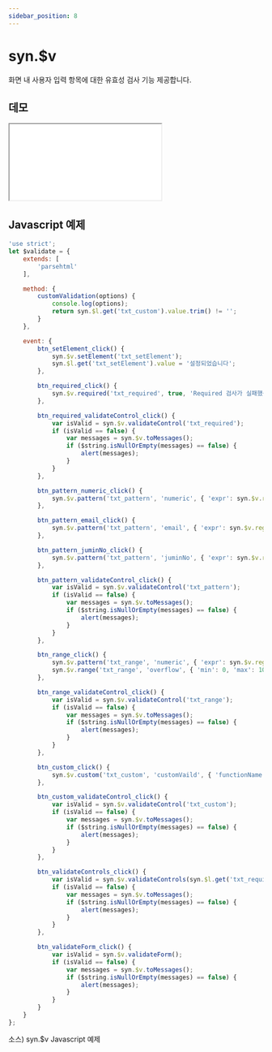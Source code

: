 ```yaml
---
sidebar_position: 8
---
```


# syn.$v

화면 내 사용자 입력 항목에 대한 유효성 검사 기능 제공합니다.

## 데모

<iframe src="/sample/syn/validate.html" className="w:100% h:1400px"></iframe>

## Javascript 예제

```javascript
'use strict';
let $validate = {
    extends: [
        'parsehtml'
    ],

    method: {
        customValidation(options) {
            console.log(options);
            return syn.$l.get('txt_custom').value.trim() != '';
        }
    },

    event: {
        btn_setElement_click() {
            syn.$v.setElement('txt_setElement');
            syn.$l.get('txt_setElement').value = '설정되었습니다';
        },

        btn_required_click() {
            syn.$v.required('txt_required', true, 'Required 검사가 실패했습니다.');
        },

        btn_required_validateControl_click() {
            var isValid = syn.$v.validateControl('txt_required');
            if (isValid == false) {
                var messages = syn.$v.toMessages();
                if ($string.isNullOrEmpty(messages) == false) {
                    alert(messages);
                }
            }
        },

        btn_pattern_numeric_click() {
            syn.$v.pattern('txt_pattern', 'numeric', { 'expr': syn.$v.regexs.numeric, 'message': '숫자를 입력 해야합니다.' });
        },

        btn_pattern_email_click() {
            syn.$v.pattern('txt_pattern', 'email', { 'expr': syn.$v.regexs.email, 'message': '이메일을 입력 해야합니다.' });
        },

        btn_pattern_juminNo_click() {
            syn.$v.pattern('txt_pattern', 'juminNo', { 'expr': syn.$v.regexs.juminNo, 'message': '주민등록번호를 입력 해야합니다.' });
        },

        btn_pattern_validateControl_click() {
            var isValid = syn.$v.validateControl('txt_pattern');
            if (isValid == false) {
                var messages = syn.$v.toMessages();
                if ($string.isNullOrEmpty(messages) == false) {
                    alert(messages);
                }
            }
        },

        btn_range_click() {
            syn.$v.pattern('txt_range', 'numeric', { 'expr': syn.$v.regexs.numeric, 'message': '숫자를 입력 해야합니다.' });
            syn.$v.range('txt_range', 'overflow', { 'min': 0, 'max': 100, 'minOperator': '<', 'maxOperator': '>', 'message': '1 ~ 100 이내 값을 입력 해야합니다.' });
        },

        btn_range_validateControl_click() {
            var isValid = syn.$v.validateControl('txt_range');
            if (isValid == false) {
                var messages = syn.$v.toMessages();
                if ($string.isNullOrEmpty(messages) == false) {
                    alert(messages);
                }
            }
        },

        btn_custom_click() {
            syn.$v.custom('txt_custom', 'customVaild', { 'functionName': 'customValidation', 'functionParam1': 'ok', 'message': '사용자 지정 검사가 실패했습니다.' });
        },

        btn_custom_validateControl_click() {
            var isValid = syn.$v.validateControl('txt_custom');
            if (isValid == false) {
                var messages = syn.$v.toMessages();
                if ($string.isNullOrEmpty(messages) == false) {
                    alert(messages);
                }
            }
        },

        btn_validateControls_click() {
            var isValid = syn.$v.validateControls(syn.$l.get('txt_required', 'txt_pattern', 'txt_range', 'txt_custom'));
            if (isValid == false) {
                var messages = syn.$v.toMessages();
                if ($string.isNullOrEmpty(messages) == false) {
                    alert(messages);
                }
            }
        },

        btn_validateForm_click() {
            var isValid = syn.$v.validateForm();
            if (isValid == false) {
                var messages = syn.$v.toMessages();
                if ($string.isNullOrEmpty(messages) == false) {
                    alert(messages);
                }
            }
        }
    }
};

```
소스) syn.$v Javascript 예제